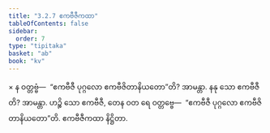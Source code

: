 ```yaml
---
title: "3.2.7 ဧကဗီဇီကထာ"
tableOfContents: false
sidebar:
  order: 7
type: "tipitaka"
basket: "ab"
book: "kv"
---
```



<DynamicBreadcrumb />

<Division number="647" book="kv" e="ch" v="32" p="342">

<Paragraph number="2121" book="kv">
× န ဝတ္တဗ္ဗံ—  “ဧကဗီဇီ ပုဂ္ဂလော ဧကဗီဇိတာနိယတော”တိ? အာမန္တာ. နနု သော ဧကဗီဇီတိ? အာမန္တာ. ဟဉ္စိ သော ဧကဗီဇီ, တေန ဝတ ရေ ဝတ္တဗ္ဗေ—  “ဧကဗီဇီ ပုဂ္ဂလော ဧကဗီဇိတာနိယတော”တိ.

</Paragraph>
</Division>

<Paragraph number="2122" type="center" book="kv">
ဧကဗီဇီကထာ နိဋ္ဌိတာ.
</Paragraph>